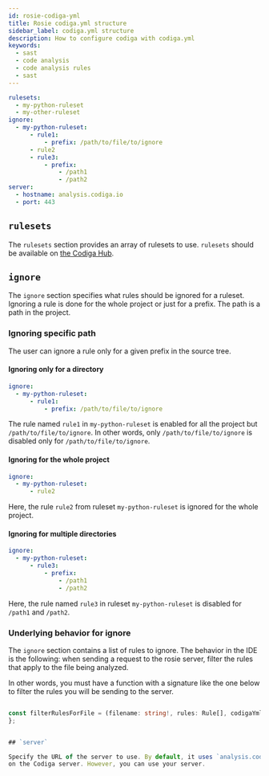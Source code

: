 ```yaml
---
id: rosie-codiga-yml
title: Rosie codiga.yml structure
sidebar_label: codiga.yml structure
description: How to configure codiga with codiga.yml
keywords:
  - sast
  - code analysis
  - code analysis rules
  - sast
---
```


```yaml
rulesets:
  - my-python-ruleset
  - my-other-ruleset
ignore:
  - my-python-ruleset:
      - rule1:
          - prefix: /path/to/file/to/ignore
      - rule2
      - rule3:
          - prefix:
              - /path1
              - /path2
server:
  - hostname: analysis.codiga.io
  - port: 443
```

## `rulesets`

The `rulesets` section provides an array of rulesets to use. `rulesets` should be available on
[the Codiga Hub](https://app.codiga.io/hub/rulesets).

## `ignore`

The `ignore` section specifies what rules should be ignored for a ruleset. Ignoring a rule is done
for the whole project or just for a prefix. The path is a path in the project.

### Ignoring specific path

The user can ignore a rule only for a given prefix in the source tree.

#### Ignoring only for a directory

```yaml
ignore:
  - my-python-ruleset:
      - rule1:
          - prefix: /path/to/file/to/ignore
```

The rule named `rule1` in `my-python-ruleset` is enabled for all the project but `/path/to/file/to/ignore`.
In other words, only `/path/to/file/to/ignore` is disabled only for `/path/to/file/to/ignore`.

#### Ignoring for the whole project

```yaml
ignore:
  - my-python-ruleset:
      - rule2
```

Here, the rule `rule2` from ruleset `my-python-ruleset` is ignored for the whole project.

#### Ignoring for multiple directories

```yaml
ignore:
  - my-python-ruleset:
      - rule3:
          - prefix:
              - /path1
              - /path2
```

Here, the rule named `rule3` in ruleset `my-python-ruleset` is disabled for `/path1` and `/path2`.

### Underlying behavior for ignore

The `ignore` section contains a list of rules to ignore. The behavior in the IDE is the following: when
sending a request to the rosie server, filter the rules that apply to the file being analyzed.

In other words, you must have a function with a signature like the one below to filter the rules you will be sending to the server.

```typescript

const filterRulesForFile = (filename: string!, rules: Rule[], codigaYmlConfiguration: unknown): Rule[] => {
};


## `server`

Specify the URL of the server to use. By default, it uses `analysis.codiga.io` to analyze all files
on the Codiga server. However, you can use your server.
```
